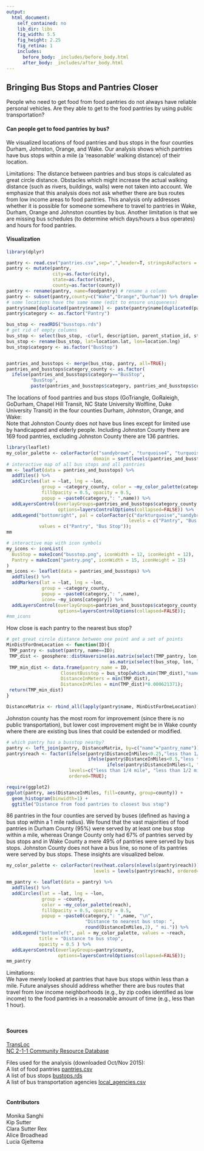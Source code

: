 ```yaml
---
output: 
  html_document:
    self_contained: no
    lib_dir: libs
    fig_width: 5.5
    fig_height: 2.25
    fig_retina: 1
    includes:
      before_body: _includes/before_body.html
      after_body: _includes/after_body.html
---
```


## Bringing Bus Stops and Pantries Closer
People who need to get food from food pantries do not always have reliable personal vehicles. 
Are they able to get to the food pantries by using public transportation?
</br>

#### Can people get to food pantries by bus?
We visualized locations of food pantries and bus stops in the four counties
Durham, Johnston, Orange, and Wake. Our analysis shows which pantries have bus
stops within a mile (a 'reasonable' walking distance) of their location.

Limitations:
The distance between pantries and bus stops is calculated as great circle
distance. Obstacles which might increase the actual walking distance (such as
rivers, buildings, walls) were not taken into account. We emphasize that this
analysis does not ask whether there are bus routes from low income areas to food
pantries.	This analysis only addresses whether it is possible for someone
somewhere to travel to pantries in Wake, Durham, Orange and Johnston counties by
bus. Another limitation is that we are missing bus schedules (to determine which
days/hours a bus operates) and hours for food pantries.
</br>

#### Visualization

```r
library(dplyr)

pantry <- read.csv("pantries.csv",sep=",",header=T, stringsAsFactors = FALSE)
pantry <- mutate(pantry,
                 city=as.factor(city),
                 state=as.factor(state),
                 county=as.factor(county))
pantry <- rename(pantry, name=foodpantry) # rename a column
pantry <- subset(pantry,county=c("Wake","Orange","Durham")) %>% droplevels()
# some locations have the same name (edit to ensure uniqueness) 
pantry$name[duplicated(pantry$name)] <- paste(pantry$name[duplicated(pantry$name)],"- Location2")
pantry$category <- as.factor("Pantry")

bus_stop <- readRDS("busstops.rds")
# get rid of empty columns
bus_stop <- select(bus_stop, -c(url, description, parent_station_id, station_id))
bus_stop <- rename(bus_stop, lat=location.lat, lon=location.lng)
bus_stop$category <- as.factor("BusStop")


pantries_and_busstops <- merge(bus_stop, pantry, all=TRUE);
pantries_and_busstops$category_county <- as.factor(
  ifelse(pantries_and_busstops$category=="BusStop",
         "BusStop",
         paste(pantries_and_busstops$category, pantries_and_busstops$county)))
```

The locations of food pantries and bus stops (GoTriangle, GoRaleigh, GoDurham, 
Chapel Hill Transit, NC State University Wolfline, Duke University Transit) 
in the four counties Durham, Johnston, Orange, and Wake:  
Note that Johnston County does not have bus lines except for limited use by 
handicapped and elderly people. 
Including Johnston County there are 169 food pantries, excluding Johnston County 
there are 136 pantries.

```r
library(leaflet)
my_color_palette <- colorFactor(c("sandybrown", "turquoise4", "turquoise2", "turquoise3", "darkturquoise"), 
                                domain = sort(levels(pantries_and_busstops$category_county)))
# interactive map of all bus stops and all pantries
mm <- leaflet(data = pantries_and_busstops) %>% 
  addTiles() %>%
  addCircles(lat = ~lat, lng = ~lon, 
             group = ~category_county, color = ~my_color_palette(category_county),
             fillOpacity = 0.5, opacity = 0.5,
             popup = ~paste0(category,": ",name)) %>%
  addLayersControl(overlayGroups=pantries_and_busstops$category_county,
                   options=layersControlOptions(collapsed=FALSE)) %>%
  addLegend("bottomright", pal = colorFactor(c("darkturquoise","sandybrown"), 
                                             levels = c("Pantry", "Bus Stop")), 
            values = c("Pantry", "Bus Stop"));
mm

# interactive map with icon symbols
my_icons <- iconList(
  BusStop = makeIcon("busstop.png", iconWidth = 12, iconHeight = 12),
  Pantry = makeIcon("pantry.png", iconWidth = 15, iconHeight = 15)
)
mm_icons <- leaflet(data = pantries_and_busstops) %>% 
  addTiles() %>%
  addMarkers(lat = ~lat, lng = ~lon, 
             group = ~category_county, 
             popup = ~paste0(category,": ",name),
             icon= ~my_icons[category]) %>%
  addLayersControl(overlayGroups=pantries_and_busstops$category_county,
                   options=layersControlOptions(collapsed=FALSE));
#mm_icons
```

How close is each pantry to the nearest bus stop?  

```r
# get great circle distance between one point and a set of points
MinDistForOneLocation <- function(ID){
 TMP_pantry <- subset(pantry, name==ID);
 TMP_dist <- geosphere::distHaversine(as.matrix(select(TMP_pantry, lon, lat)),
                                      as.matrix(select(bus_stop, lon, lat)));
 TMP_min_dist <- data.frame(pantry_name = ID, 
                    ClosestBusstop = bus_stop[which.min(TMP_dist),"name"],
                    DistanceInMeters = min(TMP_dist),
                    DistanceInMiles = min(TMP_dist)*0.000621371);
 return(TMP_min_dist)
}

DistanceMatrix <- rbind_all(lapply(pantry$name, MinDistForOneLocation)) # in meters and in miles

```


Johnston county has the most room for improvement (since there is no public transportation), 
but lower cost improvement might be in Wake county where there are existing bus lines that could be extended or modified.  

```r
# which pantry has a busstop nearby?
pantry <- left_join(pantry, DistanceMatrix, by=c("name"="pantry_name"))
pantry$reach <- factor(ifelse(pantry$DistanceInMiles<0.25,"less than 1/4 mile", 
                              ifelse(pantry$DistanceInMiles<0.5,"less than 1/2 mile", 
                                     ifelse(pantry$DistanceInMiles<1, "less than 1 mile", "more than 1 mile"))),
                       levels=c("less than 1/4 mile", "less than 1/2 mile", "less than 1 mile", "more than 1 mile"),
                       ordered=TRUE);

require(ggplot2)
ggplot(pantry, aes(DistanceInMiles, fill=county, group=county)) + 
  geom_histogram(binwidth=1) +
  ggtitle("Distance from food pantries to closest bus stop") 
```

86 pantries in the four counties are served by buses (defined as having a bus stop within a 1 mile radius). We found that the vast majorities of food pantries in Durham
County (95%) were served by at least one bus stop within a mile, whereas Orange County only had 67%
of pantries served by bus stops and in Wake County a mere 49% of pantries were served by bus stops.
Johnston County does not have a bus line, so none of its pantries were served by bus stops.
These insights are visualized below.  

```r
my_color_palette <- colorFactor(rev(heat.colors(nlevels(pantry$reach))), 
                                levels = levels(pantry$reach), ordered=TRUE);

mm_pantry <- leaflet(data = pantry) %>% 
  addTiles() %>%
  addCircles(lat = ~lat, lng = ~lon, 
             group = ~county, 
             color = ~my_color_palette(reach),
             fillOpacity = 0.5, opacity = 0.5,
             popup = ~paste0(category,": ",name, "\n",
                             "Distance to nearest bus stop: ", 
                             round(DistanceInMiles,2), " mi.")) %>%
  addLegend("bottomleft", pal = my_color_palette, values = ~reach,
            title = "Distance to bus stop",
            opacity = 0.5 ) %>%
  addLayersControl(overlayGroups=pantry$county,
                   options=layersControlOptions(collapsed=FALSE));
mm_pantry
```

Limitations:   
We have merely looked at pantries that have bus stops within less than a mile.
Future analyses should address whether there are bus routes that travel from low income neighborhoods (e.g., by zip codes identified as low income) to the food pantries in a reasonable amount of time (e.g., less than 1 hour).

</br>

#### Sources  
[TransLoc](https://mashape.com/transloc/openapi-1-2)  
[NC 2-1-1 Community Resource Database](http://www.nc211.org/index.php/find-help)  

Files used for the analysis (downloaded Oct/Nov 2015):  
A list of food pantries [pantries.csv](https://raw.githubusercontent.com/DrZeydy/Data4Good/gh-pages/pantries.csv)  
A list of bus stops [bustops.rds](https://raw.githubusercontent.com/DrZeydy/Data4Good/gh-pages/busstops.rds)   
A list of bus transportation agencies [local_agencies.csv](https://raw.githubusercontent.com/DrZeydy/Data4Good/gh-pages/local_agencies.csv)   
</br>

#### Contributors
Monika Sanghi  
Kip Sutter  
Clara Sutter Rex   
Alice Broadhead  
Lucia Gjeltema  
</br>

